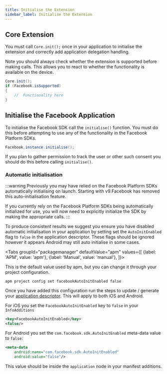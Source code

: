 ```yaml
---
title: Initialise the Extension
sidebar_label: Initialise the Extension
---
```




## Core Extension

You must call `Core.init();` once in your application to initialise the extension and correctly add application delegation handling. 

Note you should always check whether the extension is supported before making calls.  This allows you to react to whether the functionality is available on the device.


```actionscript
Core.init();
if (Facebook.isSupported)
{
	//	Functionality here
}
```


## Initialise the Facebook Application

To initialise the Facebook SDK call the `initialise()` function. You must do this before attempting to use any of the functionality in the Facebook Platform SDKs.


```actionscript
Facebook.instance.initialise();
```

If you plan to gather permission to track the user or other such consent you should do this before calling `initialise()`.

### Automatic initialisation

:::warning
Previously you may have relied on the Facebook Platform SDKs automatically initialising on launch.
Starting with v9 Facebook has removed this auto-initialisation feature.

If you currently rely on the Facebook Platform SDKs being automatically initialized for use, you will now need to explicitly initialize the SDK by making the appropriate calls.
:::


To produce consistent results we suggest you ensure you have disabled automatic initialisation in your application by setting set the `AutoInitEnabled` flag to `false` in the application descriptor. These flags should be ignored however it appears Android may still auto initialise in some cases. 


<Tabs
groupId="packagemanager"
defaultValue="apm"
values={[
	{label: 'APM', value: 'apm'},
	{label: 'Manual', value: 'manual'},
]}>

<TabItem value="apm" >

This is the default value used by apm, but you can change it through your project configuration. 

```
apm project config set facebookAutoInitEnabled false
```

Once you have added this configuration run the steps to update / generate your [application descriptor](add-the-extension.mdx#application-descriptor). This will apply to both iOS and Android.


</TabItem>
<TabItem value="manual" >

For iOS you set the `FacebookAutoInitEnabled` key to `false` in your `InfoAdditions`

```xml
<key>FacebookAutoInitEnabled</key>
<false/>
```

For Android you set the `com.facebook.sdk.AutoInitEnabled` meta-data value to `false`:

```xml
<meta-data 
	android:name="com.facebook.sdk.AutoInitEnabled" 
	android:value="false"/>
```

This value should be inside the `application` node in your manifest additions.

</TabItem>
</Tabs>
